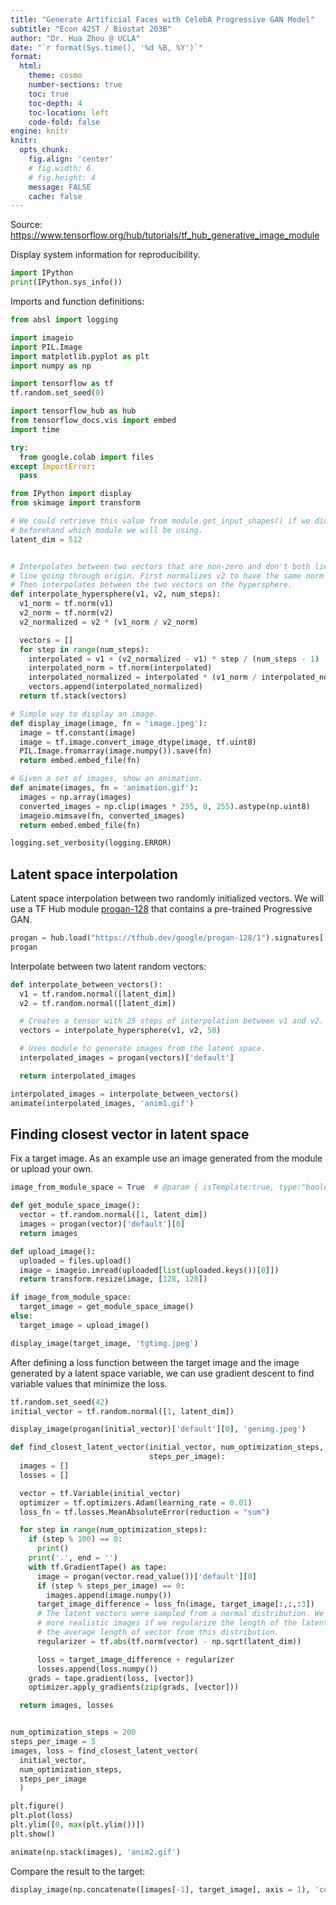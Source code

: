 ```yaml
---
title: "Generate Artificial Faces with CelebA Progressive GAN Model"
subtitle: "Econ 425T / Biostat 203B"
author: "Dr. Hua Zhou @ UCLA"
date: "`r format(Sys.time(), '%d %B, %Y')`"
format:
  html:
    theme: cosmo
    number-sections: true
    toc: true
    toc-depth: 4
    toc-location: left
    code-fold: false
engine: knitr
knitr:
  opts_chunk: 
    fig.align: 'center'
    # fig.width: 6
    # fig.height: 4
    message: FALSE
    cache: false
---
```


Source: <https://www.tensorflow.org/hub/tutorials/tf_hub_generative_image_module>

Display system information for reproducibility.

```python
import IPython
print(IPython.sys_info())
```

Imports and function definitions:
```python
from absl import logging

import imageio
import PIL.Image
import matplotlib.pyplot as plt
import numpy as np

import tensorflow as tf
tf.random.set_seed(0)

import tensorflow_hub as hub
from tensorflow_docs.vis import embed
import time

try:
  from google.colab import files
except ImportError:
  pass

from IPython import display
from skimage import transform

# We could retrieve this value from module.get_input_shapes() if we didn't know
# beforehand which module we will be using.
latent_dim = 512


# Interpolates between two vectors that are non-zero and don't both lie on a
# line going through origin. First normalizes v2 to have the same norm as v1. 
# Then interpolates between the two vectors on the hypersphere.
def interpolate_hypersphere(v1, v2, num_steps):
  v1_norm = tf.norm(v1)
  v2_norm = tf.norm(v2)
  v2_normalized = v2 * (v1_norm / v2_norm)

  vectors = []
  for step in range(num_steps):
    interpolated = v1 + (v2_normalized - v1) * step / (num_steps - 1)
    interpolated_norm = tf.norm(interpolated)
    interpolated_normalized = interpolated * (v1_norm / interpolated_norm)
    vectors.append(interpolated_normalized)
  return tf.stack(vectors)

# Simple way to display an image.
def display_image(image, fn = 'image.jpeg'):
  image = tf.constant(image)
  image = tf.image.convert_image_dtype(image, tf.uint8)
  PIL.Image.fromarray(image.numpy()).save(fn)
  return embed.embed_file(fn)

# Given a set of images, show an animation.
def animate(images, fn = 'animation.gif'):
  images = np.array(images)
  converted_images = np.clip(images * 255, 0, 255).astype(np.uint8)
  imageio.mimsave(fn, converted_images)
  return embed.embed_file(fn)

logging.set_verbosity(logging.ERROR)
```


## Latent space interpolation

Latent space interpolation between two randomly initialized vectors. We will use a TF Hub module [progan-128](https://tfhub.dev/google/progan-128/1) that contains a pre-trained Progressive GAN.

```python
progan = hub.load("https://tfhub.dev/google/progan-128/1").signatures['default']
progan
```
Interpolate between two latent random vectors:
```python
def interpolate_between_vectors():
  v1 = tf.random.normal([latent_dim])
  v2 = tf.random.normal([latent_dim])

  # Creates a tensor with 25 steps of interpolation between v1 and v2.
  vectors = interpolate_hypersphere(v1, v2, 50)

  # Uses module to generate images from the latent space.
  interpolated_images = progan(vectors)['default']

  return interpolated_images

interpolated_images = interpolate_between_vectors()
animate(interpolated_images, 'anim1.gif')
```

## Finding closest vector in latent space

Fix a target image. As an example use an image generated from the module or upload your own.

```python
image_from_module_space = True  # @param { isTemplate:true, type:"boolean" }

def get_module_space_image():
  vector = tf.random.normal([1, latent_dim])
  images = progan(vector)['default'][0]
  return images

def upload_image():
  uploaded = files.upload()
  image = imageio.imread(uploaded[list(uploaded.keys())[0]])
  return transform.resize(image, [128, 128])

if image_from_module_space:
  target_image = get_module_space_image()
else:
  target_image = upload_image()

display_image(target_image, 'tgtimg.jpeg')
```

After defining a loss function between the target image and the image generated by a latent space variable, we can use gradient descent to find variable values that minimize the loss.

```python
tf.random.set_seed(42)
initial_vector = tf.random.normal([1, latent_dim])
```

```python
display_image(progan(initial_vector)['default'][0], 'genimg.jpeg')
```

```python
def find_closest_latent_vector(initial_vector, num_optimization_steps,
                               steps_per_image):
  images = []
  losses = []

  vector = tf.Variable(initial_vector)  
  optimizer = tf.optimizers.Adam(learning_rate = 0.01)
  loss_fn = tf.losses.MeanAbsoluteError(reduction = "sum")

  for step in range(num_optimization_steps):
    if (step % 100) == 0:
      print()
    print('.', end = '')
    with tf.GradientTape() as tape:
      image = progan(vector.read_value())['default'][0]
      if (step % steps_per_image) == 0:
        images.append(image.numpy())
      target_image_difference = loss_fn(image, target_image[:,:,:3])
      # The latent vectors were sampled from a normal distribution. We can get
      # more realistic images if we regularize the length of the latent vector to 
      # the average length of vector from this distribution.
      regularizer = tf.abs(tf.norm(vector) - np.sqrt(latent_dim))

      loss = target_image_difference + regularizer
      losses.append(loss.numpy())
    grads = tape.gradient(loss, [vector])
    optimizer.apply_gradients(zip(grads, [vector]))

  return images, losses


num_optimization_steps = 200
steps_per_image = 5
images, loss = find_closest_latent_vector(
  initial_vector, 
  num_optimization_steps, 
  steps_per_image
  )
```

```python
plt.figure()
plt.plot(loss)
plt.ylim([0, max(plt.ylim())])
plt.show()
```

```python
animate(np.stack(images), 'anim2.gif')
```

Compare the result to the target:
```python
display_image(np.concatenate([images[-1], target_image], axis = 1), 'compare.jpeg')
```